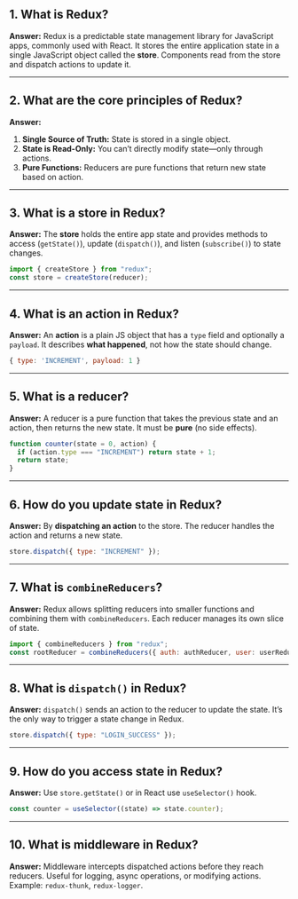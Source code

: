 ## 1. What is Redux?

**Answer:** Redux is a predictable state management library for JavaScript apps, commonly used with React.
It stores the entire application state in a single JavaScript object called the **store**.
Components read from the store and dispatch actions to update it.

---

## 2. What are the core principles of Redux?

**Answer:**

1. **Single Source of Truth:** State is stored in a single object.
2. **State is Read-Only:** You can’t directly modify state—only through actions.
3. **Pure Functions:** Reducers are pure functions that return new state based on action.

---

## 3. What is a store in Redux?

**Answer:**
The **store** holds the entire app state and provides methods to access (`getState()`), update (`dispatch()`), and listen (`subscribe()`) to state changes.

```js
import { createStore } from "redux";
const store = createStore(reducer);
```

---

## 4. What is an action in Redux?

**Answer:**
An **action** is a plain JS object that has a `type` field and optionally a `payload`.
It describes **what happened**, not how the state should change.

```js
{ type: 'INCREMENT', payload: 1 }
```

---

## 5. What is a reducer?

**Answer:**
A reducer is a pure function that takes the previous state and an action, then returns the new state.
It must be **pure** (no side effects).

```js
function counter(state = 0, action) {
  if (action.type === "INCREMENT") return state + 1;
  return state;
}
```

---

## 6. How do you update state in Redux?

**Answer:**
By **dispatching an action** to the store. The reducer handles the action and returns a new state.

```js
store.dispatch({ type: "INCREMENT" });
```

---

## 7. What is `combineReducers`?

**Answer:**
Redux allows splitting reducers into smaller functions and combining them with `combineReducers`.
Each reducer manages its own slice of state.

```js
import { combineReducers } from "redux";
const rootReducer = combineReducers({ auth: authReducer, user: userReducer });
```

---

## 8. What is `dispatch()` in Redux?

**Answer:**
`dispatch()` sends an action to the reducer to update the state.
It’s the only way to trigger a state change in Redux.

```js
store.dispatch({ type: "LOGIN_SUCCESS" });
```

---

## 9. How do you access state in Redux?

**Answer:**
Use `store.getState()` or in React use `useSelector()` hook.

```js
const counter = useSelector((state) => state.counter);
```

---

## 10. What is middleware in Redux?

**Answer:**
Middleware intercepts dispatched actions before they reach reducers.
Useful for logging, async operations, or modifying actions.
Example: `redux-thunk`, `redux-logger`.
